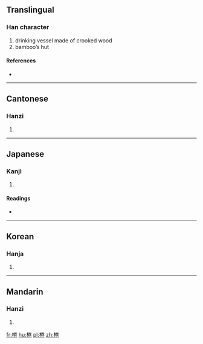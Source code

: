 ==Translingual==

===Han character===
{{Han char|rn=75|rad=木|as=08|sn=12|four=4992<sub>7</sub>|canj=木火手山 (DFQU)}}

# drinking vessel made of crooked wood
# bamboo’s hut

====References====
* {{Han ref|kx=0534.060|dkj=14969|dj=0922.050|hdz=21238.020|uh=68EC|ud=26860|bh=D9AF|bd=55727}}

----

==Cantonese==

===Hanzi===
{{yue-hanzi|jyut=|y=hyun1}}

# {{defn|lang=yue|sort=木08}}

----

==Japanese==

===Kanji===
{{ja-kanji|grade=|rs=木08}}

# {{defn|lang=ja|sort=木08}}

====Readings====
* {{ja-readings|on=[[けん]] (ken), [[かん]] (kan)|kun=}}

----

==Korean==

===Hanja===
{{ko-hanja|hangeul=권|eumhun=|rv=gwon|mr=kwŏn|y=kwen}}

# {{defn|lang=ko|sort=木08}}

----

==Mandarin==

===Hanzi===
{{cmn-hanzi|pin=[[quān]] ([[quan1]])|wg=ch'üan<sup>1</sup>}}

# {{defn|lang=cmn|sort=木08}}

[[fr:棬]]
[[hu:棬]]
[[pl:棬]]
[[zh:棬]]